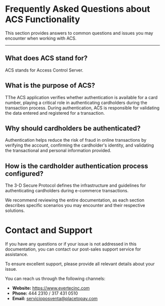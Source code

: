 # Frequently Asked Questions about ACS Functionality

This section provides answers to common questions and issues you may encounter when working with ACS.

---

## What does ACS stand for?

ACS stands for Access Control Server.

## What is the purpose of ACS?

TThe ACS application verifies whether authentication is available for a card number, playing a critical role in authenticating cardholders during the transaction process. During authentication, ACS is responsible for validating the data entered and registered for a transaction.

## Why should cardholders be authenticated?

Authentication helps reduce the risk of fraud in online transactions by verifying the account, confirming the cardholder's identity, and validating the transactional and personal information provided.

## How is the cardholder authentication process configured?

The 3-D Secure Protocol defines the infrastructure and guidelines for authenticating cardholders during e-commerce transactions.

We recommend reviewing the entire documentation, as each section describes specific scenarios you may encounter and their respective solutions.

# Contact and Support

If you have any questions or if your issue is not addressed in this documentation, you can contact our post-sales support service for assistance.

To ensure excellent support, please provide all relevant details about your issue.

You can reach us through the following channels:

  - **Website:** https://www.evertecinc.com
  - **Phone:** 444 2310 / 317 431 0510
  - **Email:** servicioposventa@placetopay.com
